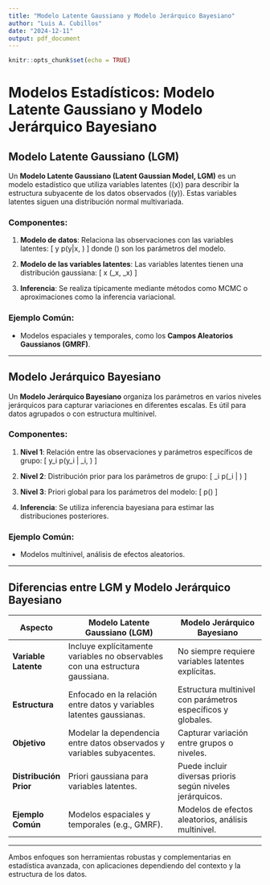 ```yaml
---
title: "Modelo Latente Gaussiano y Modelo Jerárquico Bayesiano"
author: "Luis A. Cubillos"
date: "2024-12-11"
output: pdf_document
---
```


```r
knitr::opts_chunk$set(echo = TRUE)
```

# Modelos Estadísticos: Modelo Latente Gaussiano y Modelo Jerárquico Bayesiano

## Modelo Latente Gaussiano (LGM)

Un **Modelo Latente Gaussiano (Latent Gaussian Model, LGM)** es un modelo estadístico que utiliza variables latentes (\(x\)) para describir la estructura subyacente de los datos observados (\(y\)). Estas variables latentes siguen una distribución normal multivariada.

### Componentes:
1. **Modelo de datos**: Relaciona las observaciones con las variables latentes:
   \[
   y \sim p(y|x, \theta)
   \]
   donde \(\theta\) son los parámetros del modelo.

2. **Modelo de las variables latentes**: Las variables latentes tienen una distribución gaussiana:
   \[
   x \sim \mathcal{N}(\mu_x, \Sigma_x)
   \]

3. **Inferencia**: Se realiza típicamente mediante métodos como MCMC o aproximaciones como la inferencia variacional.

### Ejemplo Común:
- Modelos espaciales y temporales, como los **Campos Aleatorios Gaussianos (GMRF)**.

---

## Modelo Jerárquico Bayesiano

Un **Modelo Jerárquico Bayesiano** organiza los parámetros en varios niveles jerárquicos para capturar variaciones en diferentes escalas. Es útil para datos agrupados o con estructura multinivel.

### Componentes:
1. **Nivel 1**: Relación entre las observaciones y parámetros específicos de grupo:
   \[
   y_i \sim p(y_i | \phi_i, \theta)
   \]

2. **Nivel 2**: Distribución prior para los parámetros de grupo:
   \[
   \phi_i \sim p(\phi_i | \eta)
   \]

3. **Nivel 3**: Priori global para los parámetros del modelo:
   \[
   \eta \sim p(\eta)
   \]

4. **Inferencia**: Se utiliza inferencia bayesiana para estimar las distribuciones posteriores.

### Ejemplo Común:
- Modelos multinivel, análisis de efectos aleatorios.

---

## Diferencias entre LGM y Modelo Jerárquico Bayesiano

| **Aspecto**                | **Modelo Latente Gaussiano (LGM)**                                   | **Modelo Jerárquico Bayesiano**                         |
|----------------------------|----------------------------------------------------------------------|---------------------------------------------------------|
| **Variable Latente**       | Incluye explícitamente variables no observables con una estructura gaussiana. | No siempre requiere variables latentes explícitas.      |
| **Estructura**             | Enfocado en la relación entre datos y variables latentes gaussianas. | Estructura multinivel con parámetros específicos y globales. |
| **Objetivo**               | Modelar la dependencia entre datos observados y variables subyacentes. | Capturar variación entre grupos o niveles.              |
| **Distribución Prior**     | Priori gaussiana para variables latentes.                           | Puede incluir diversas prioris según niveles jerárquicos. |
| **Ejemplo Común**          | Modelos espaciales y temporales (e.g., GMRF).                       | Modelos de efectos aleatorios, análisis multinivel.     |

---

Ambos enfoques son herramientas robustas y complementarias en estadística avanzada, con aplicaciones dependiendo del contexto y la estructura de los datos.
